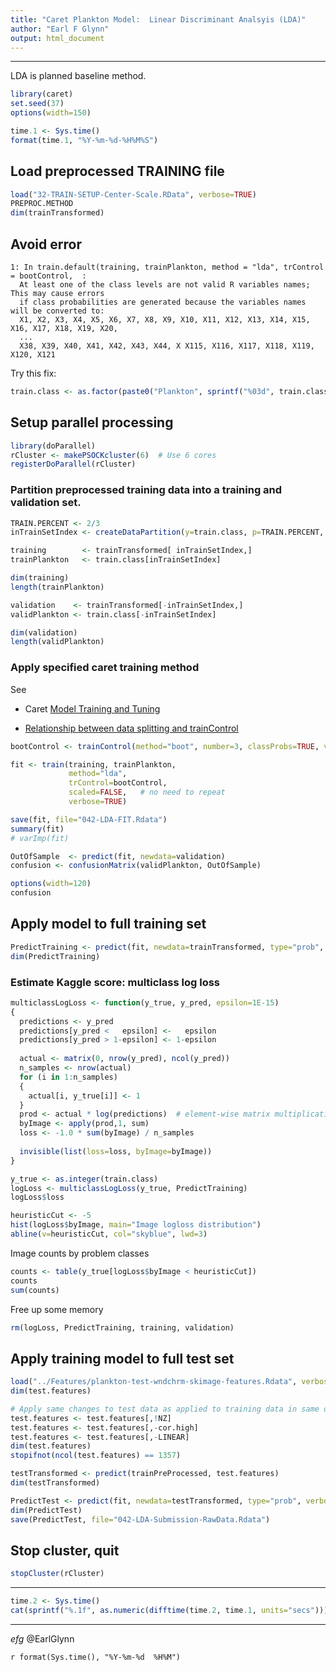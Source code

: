 ```yaml
---
title: "Caret Plankton Model:  Linear Discriminant Analsyis (LDA)"
author: "Earl F Glynn"
output: html_document
---
```


*****

LDA is planned baseline method.

```r
library(caret)
set.seed(37)
options(width=150)
```

```r
time.1 <- Sys.time()
format(time.1, "%Y-%m-%d-%H%M%S")
```

## Load preprocessed TRAINING file

```r
load("32-TRAIN-SETUP-Center-Scale.RData", verbose=TRUE)
PREPROC.METHOD
dim(trainTransformed)
```
## Avoid error

```
1: In train.default(training, trainPlankton, method = "lda", trControl = bootControl,  :
  At least one of the class levels are not valid R variables names; This may cause errors 
  if class probabilities are generated because the variables names will be converted to: 
  X1, X2, X3, X4, X5, X6, X7, X8, X9, X10, X11, X12, X13, X14, X15, X16, X17, X18, X19, X20, 
  ...
  X38, X39, X40, X41, X42, X43, X44, X X115, X116, X117, X118, X119, X120, X121
```

Try this fix:
```r
train.class <- as.factor(paste0("Plankton", sprintf("%03d", train.class)))
```

## Setup parallel processing

```r
library(doParallel)
rCluster <- makePSOCKcluster(6)  # Use 6 cores
registerDoParallel(rCluster)
```

### Partition preprocessed training data into a training and validation set.

```r
TRAIN.PERCENT <- 2/3
inTrainSetIndex <- createDataPartition(y=train.class, p=TRAIN.PERCENT, list=FALSE)

training        <- trainTransformed[ inTrainSetIndex,]
trainPlankton   <- train.class[inTrainSetIndex]

dim(training)
length(trainPlankton)

validation    <- trainTransformed[-inTrainSetIndex,]
validPlankton <- train.class[-inTrainSetIndex]

dim(validation)
length(validPlankton)
```

### Apply specified caret training method

See 

* Caret [Model Training and Tuning](http://topepo.github.io/caret/training.html)

* [Relationship between data splitting and trainControl](http://stackoverflow.com/questions/14968874/caret-relationship-between-data-splitting-and-traincontrol)

```r
bootControl <- trainControl(method="boot", number=3, classProbs=TRUE, verboseIter=TRUE)

fit <- train(training, trainPlankton, 
             method="lda",  
             trControl=bootControl,
             scaled=FALSE,   # no need to repeat
             verbose=TRUE)

save(fit, file="042-LDA-FIT.Rdata")
summary(fit)
# varImp(fit)

OutOfSample  <- predict(fit, newdata=validation)
confusion <- confusionMatrix(validPlankton, OutOfSample)

options(width=120)
confusion
```

## Apply model to full training set

```r
PredictTraining <- predict(fit, newdata=trainTransformed, type="prob", verbose=TRUE)
dim(PredictTraining)
```

### Estimate Kaggle score:  multiclass log loss
```r
multiclassLogLoss <- function(y_true, y_pred, epsilon=1E-15)
{
  predictions <- y_pred
  predictions[y_pred <   epsilon] <-   epsilon
  predictions[y_pred > 1-epsilon] <- 1-epsilon
  
  actual <- matrix(0, nrow(y_pred), ncol(y_pred))
  n_samples <- nrow(actual)
  for (i in 1:n_samples)
  {
    actual[i, y_true[i]] <- 1
  }
  prod <- actual * log(predictions)  # element-wise matrix multiplication
  byImage <- apply(prod,1, sum)
  loss <- -1.0 * sum(byImage) / n_samples
  
  invisible(list(loss=loss, byImage=byImage))
}
```

```r
y_true <- as.integer(train.class) 
logLoss <- multiclassLogLoss(y_true, PredictTraining)
logLoss$loss

heuristicCut <- -5
hist(logLoss$byImage, main="Image logloss distribution")
abline(v=heuristicCut, col="skyblue", lwd=3)
```

Image counts by problem classes
```r
counts <- table(y_true[logLoss$byImage < heuristicCut])
counts
sum(counts)
```

Free up some memory
```r
rm(logLoss, PredictTraining, training, validation)
```

## Apply training model to full test set

```r
load("../Features/plankton-test-wndchrm-skimage-features.Rdata", verbose=TRUE)
dim(test.features)

# Apply same changes to test data as applied to training data in same order
test.features <- test.features[,!NZ]
test.features <- test.features[,-cor.high]
test.features <- test.features[,-LINEAR]
dim(test.features)
stopifnot(ncol(test.features) == 1357)

testTransformed <- predict(trainPreProcessed, test.features)
dim(testTransformed)

PredictTest <- predict(fit, newdata=testTransformed, type="prob", verbose=TRUE)
dim(PredictTest)
save(PredictTest, file="042-LDA-Submission-RawData.Rdata")
```

## Stop cluster, quit

```r
stopCluster(rCluster)
```

*****

```r
time.2 <- Sys.time()
cat(sprintf("%.1f", as.numeric(difftime(time.2, time.1, units="secs"))), " secs\n")
```

*****

*efg* @EarlGlynn

`r format(Sys.time(), "%Y-%m-%d  %H%M")`
